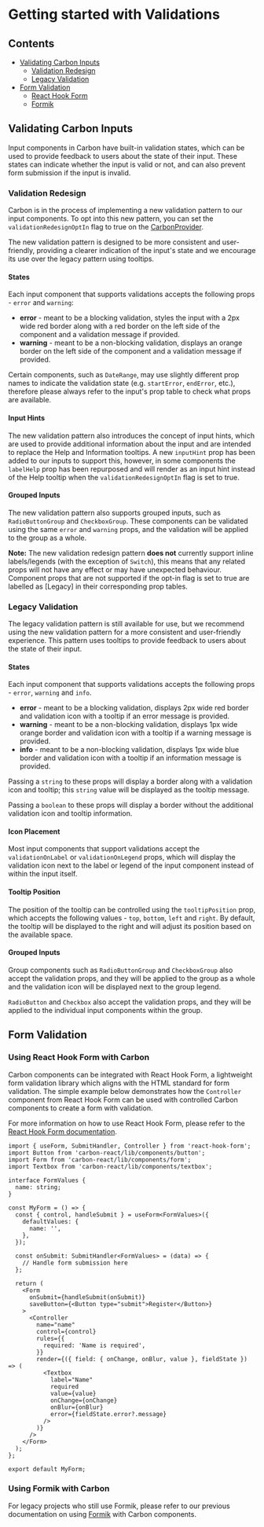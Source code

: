 

<Meta title="Documentation/Validations" />

# Getting started with Validations

## Contents

- [Validating Carbon Inputs](#validating-carbon-inputs)
  - [Validation Redesign](#validation-redesign)
  - [Legacy Validation](#legacy-validation)
- [Form Validation](#form-validation)
  - [React Hook Form](#using-react-hook-form-with-carbon)
  - [Formik](#using-formik-with-carbon)

## Validating Carbon Inputs

Input components in Carbon have built-in validation states, which can be used to provide feedback to users about the state of their input. 
These states can indicate whether the input is valid or not, and can also prevent form submission if the input is invalid.

### Validation Redesign

Carbon is in the process of implementing a new validation pattern to our input components. To opt into this new pattern, you can set the 
`validationRedesignOptIn` flag to true on the [CarbonProvider](../?path=/docs/carbon-provider--docs).

The new validation pattern is designed to be more consistent and user-friendly, providing a clearer indication of the input's state and we encourage its use over the legacy pattern using tooltips.

#### States

Each input component that supports validations accepts the following props - `error` and `warning`:

- **error** - meant to be a blocking validation, styles the input with a 2px wide red border along with a red border on the left side of the component and a validation message if provided.
- **warning** - meant to be a non-blocking validation, displays an orange border on the left side of the component and a validation message if provided.

Certain components, such as `DateRange`, may use slightly different prop names to indicate the validation state (e.g. `startError`, `endError`, etc.), 
therefore please always refer to the input's prop table to check what props are available.

#### Input Hints

The new validation pattern also introduces the concept of input hints, which are used to provide additional information about the input and are intended to replace the Help and Information tooltips.
A new `inputHint` prop has been added to our inputs to support this, however, in some components the `labelHelp` prop has been repurposed and will render as an input hint instead of the Help 
tooltip when the `validationRedesignOptIn` flag is set to true. 

<Canvas of={ValidationsStories.ValidationRedesign} />

#### Grouped Inputs
The new validation pattern also supports grouped inputs, such as `RadioButtonGroup` and `CheckboxGroup`.
These components can be validated using the same `error` and `warning` props, and the validation will be applied to the group as a whole.

<Canvas of={ValidationsStories.ValidationRedesignWithGroupedInputs} />

**Note:** The new validation redesign pattern **does not** currently support inline labels/legends (with the exception of `Switch`), this means that any related props will not have any effect or may have unexpected behaviour. 
Component props that are not supported if the opt-in flag is set to true are labelled as [Legacy] in their corresponding prop tables. 

### Legacy Validation

The legacy validation pattern is still available for use, but we recommend using the new validation pattern for a more consistent and user-friendly experience.
This pattern uses tooltips to provide feedback to users about the state of their input.

#### States

Each input component that supports validations accepts the following props - `error`, `warning` and `info`.

- **error** - meant to be a blocking validation, displays 2px wide red border and validation icon with a tooltip if an error message is provided.
- **warning** - meant to be a non-blocking validation, displays 1px wide orange border and validation icon with a tooltip if a warning message is provided.
- **info** - meant to be a non-blocking validation, displays 1px wide blue border and validation icon with a tooltip if an information message is provided.

Passing a `string` to these props will display a border along with a validation icon and tooltip; this `string` value will be displayed as the tooltip message.

<Canvas of={ValidationsStories.StringValidation} />

Passing a `boolean` to these props will display a border without the additional validation icon and tooltip information.

<Canvas of={ValidationsStories.BooleanValidation} />

#### Icon Placement

Most input components that support validations accept the `validationOnLabel` or `validationOnLegend` props, which will display the validation icon next to the label or legend of the input component 
instead of within the input itself.

<Canvas of={ValidationsStories.ValidationOnLabel} />

#### Tooltip Position
The position of the tooltip can be controlled using the `tooltipPosition` prop, which accepts the following values - `top`, `bottom`, `left` and `right`.
By default, the tooltip will be displayed to the right and will adjust its position based on the available space.

<Canvas of={ValidationsStories.TooltipPosition} />

#### Grouped Inputs

Group components such as `RadioButtonGroup` and `CheckboxGroup` also accept the validation props, and they will be applied to the group as a whole and the validation icon will be displayed 
next to the group legend.

<Canvas of={ValidationsStories.GroupedLegendValidation} />

`RadioButton` and `Checkbox` also accept the validation props, and they will be applied to the individual input components within the group.

<Canvas of={ValidationsStories.GroupedInputValidation} />

## Form Validation

### Using React Hook Form with Carbon

Carbon components can be integrated with React Hook Form, a lightweight form validation library which aligns with the HTML standard for form validation.
The simple example below demonstrates how the `Controller` component from React Hook Form can be used with controlled Carbon components to create a form with validation.

For more information on how to use React Hook Form, please refer to the [React Hook Form documentation](https://react-hook-form.com/).

```tsx
import { useForm, SubmitHandler, Controller } from 'react-hook-form';
import Button from 'carbon-react/lib/components/button';
import Form from 'carbon-react/lib/components/form';
import Textbox from 'carbon-react/lib/components/textbox';

interface FormValues {
  name: string;
}

const MyForm = () => {
  const { control, handleSubmit } = useForm<FormValues>({
    defaultValues: {
      name: '',
    },
  });

  const onSubmit: SubmitHandler<FormValues> = (data) => {
    // Handle form submission here
  };

  return (
    <Form
      onSubmit={handleSubmit(onSubmit)}
      saveButton={<Button type="submit">Register</Button>}
    >
      <Controller
        name="name"
        control={control}
        rules={{
          required: 'Name is required',
        }}
        render={({ field: { onChange, onBlur, value }, fieldState }) => (
          <Textbox
            label="Name"
            required
            value={value}
            onChange={onChange}
            onBlur={onBlur}
            error={fieldState.error?.message}
          />
        )}
      />
    </Form>
  );
};

export default MyForm;
```

### Using Formik with Carbon

For legacy projects who still use Formik, please refer to our previous documentation on using 
[Formik](https://carbon.sage.com/v/154.0.0/index.html?path=/docs/documentation-validations--docs#formik-overview) with Carbon components.

